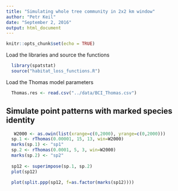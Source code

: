 ```yaml
---
title: "Simulating whole tree community in 2x2 km window"
author: "Petr Keil"
date: "September 2, 2016"
output: html_document
---
```


```r
knitr::opts_chunk$set(echo = TRUE)
```

Load the libraries and source the functions

```r
  library(spatstat)
  source("habitat_loss_functions.R")
```

Load the Thomas model parameters

```r
  Thomas.res <- read.csv("../data/BCI_Thomas.csv")
```

## Simulate point patterns with marked species identity

```r
   W2000 <- as.owin(list(xrange=c(0,2000), yrange=c(0,2000)))
  sp.1 <- rThomas(0.00001, 15, 13, win=W2000)
  marks(sp.1) <- "sp1"
  sp.2 <- rThomas(0.0001, 5, 3, win=W2000)
  marks(sp.2) <- "sp2"
  
  sp12 <- superimpose(sp.1, sp.2)
  plot(sp12)
  
  plot(split.ppp(sp12, f=as.factor(marks(sp12))))
```


